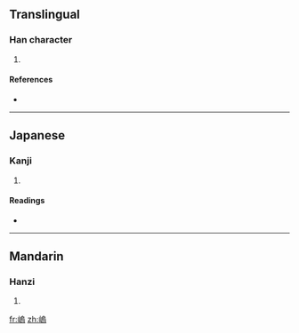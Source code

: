 ==Translingual==

===Han character===
{{Han char|rn=46|rad=山|as=10|sn=13|four=2772<sub>7</sub>|canj=山竹口火 (UHRF)}}

# {{defn|Han|sort=山10}}

====References====
* {{Han ref|kx=0317.260|dkj=08347|hdz=10791.110|uh=5D68|ud=23912|bh=DD54|bd=56660}}

----

==Japanese==

===Kanji===
{{ja-kanji|grade=|rs=山10}}

# {{defn|Japanese}}

====Readings====
* {{ja-readings|on=[[お]] (o), [[う]] (u)|kun=}}

----

==Mandarin==

===Hanzi===
{{cmn-hanzi|pin=[[wǔ]] ([[wu3]])|wg=wu<sup>3</sup>}}

# {{defn|Mandarin}}

[[fr:嵨]]
[[zh:嵨]]